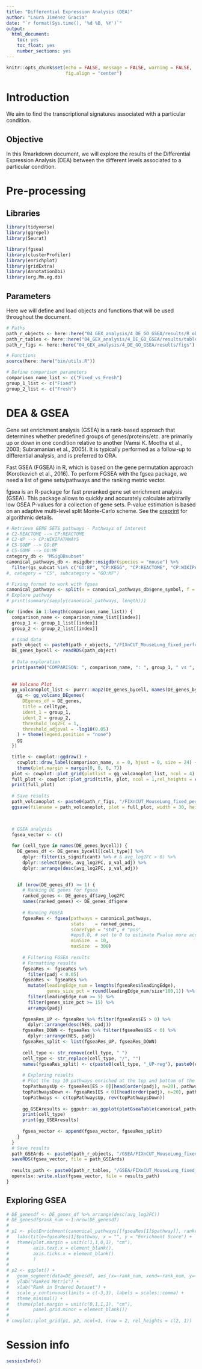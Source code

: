 ```yaml
---
title: "Differential Expression Analysis (DEA)"
author: "Laura Jiménez Gracia"
date: "`r format(Sys.time(), '%d %B, %Y')`"
output:
  html_document:
    toc: yes
    toc_float: yes
    number_sections: yes
---
```


```r
knitr::opts_chunk$set(echo = FALSE, message = FALSE, warning = FALSE,
                      fig.align = "center")
```

# Introduction
We aim to find the transcriptional signatures associated with a particular condition.

## Objective
In this Rmarkdown document, we will explore the results of the Differential Expression Analysis (DEA) between the different levels associated to a particular condition.

# Pre-processing
## Libraries
```r
library(tidyverse)
library(ggrepel)
library(Seurat)

library(fgsea)
library(clusterProfiler)
library(enrichplot)
library(gridExtra)
library(AnnotationDbi)
library(org.Mm.eg.db)
```

## Parameters
Here we will define and load objects and functions that will be used throughout the document.
```r
# Paths
path_r_objects <- here::here("04_GEX_analysis/4_DE_GO_GSEA/results/R_objects")
path_r_tables <- here::here("04_GEX_analysis/4_DE_GO_GSEA/results/tables")
path_r_figs <- here::here("04_GEX_analysis/4_DE_GO_GSEA/results/figs")

# Functions
source(here::here("bin/utils.R"))

# Define comparison parameters
comparison_name_list <- c("Fixed_vs_Fresh")
group_1_list <- c("Fixed")
group_2_list <- c("Fresh")
```


# DEA & GSEA

Gene set enrichment analysis (GSEA) is a rank-based approach that determines whether predefined groups of genes/proteins/etc. are primarily up or down in one condition relative to another (Vamsi K. Mootha et al., 2003; Subramanian et al., 2005). It is typically performed as a follow-up to differential analysis, and is preferred to ORA.

Fast GSEA (FGSEA) in R, which is based on the gene permutation approach (Korotkevich et al., 2016). To perform FGSEA with the fgsea package, we need a list of gene sets/pathways and the ranking metric vector.

fgsea is an R-package for fast preranked gene set enrichment analysis (GSEA). This package allows to quickly and accurately calculate arbitrarily low GSEA P-values for a collection of gene sets. P-value estimation is based on an adaptive multi-level split Monte-Carlo scheme. See the [preprint](https://www.biorxiv.org/content/10.1101/060012v2) for algorithmic details.

```r
# Retrieve GENE SETS pathways - Pathways of interest
# C2-REACTOME --> CP:REACTOME
# C2-WP --> CP:WIKIPATHWAYS
# C5-GOBP --> GO:BP 
# C5-GOMF --> GO:MF
category_db <- "MSigDBsubset"
canonical_pathways_db <- msigdbr::msigdbr(species = "mouse") %>% 
  filter(gs_subcat %in% c("GO:BP", "CP:KEGG", "CP:REACTOME", "CP:WIKIPATHWAYS"))
#, category = "C5", subcategory = "GO:MF")

# Fixing format to work with fgsea
canonical_pathways <- split(x = canonical_pathways_db$gene_symbol, f = canonical_pathways_db$gs_name)
# Explore pathway
# print(summary(sapply(canonical_pathways, length)))
```


```r
for (index in 1:length(comparison_name_list)) {
  comparison_name <- comparison_name_list[[index]]
  group_1 <- group_1_list[[index]]
  group_2 <- group_2_list[[index]]

  # Load data
  path_object <- paste0(path_r_objects, "/FIXnCUT_MouseLung_fixed_perfused_DEgenes_cells_", comparison_name, ".rds")
  DE_genes_bycell <- readRDS(path_object)
  
  # Data exploration
  print(paste0("COMPARISON: ", comparison_name, ": ", group_1, " vs ", group_2))
 
  
  ## Volcano Plot
  gg_volcanoplot_list <- purrr::map2(DE_genes_bycell, names(DE_genes_bycell),  function(DE_genes, celltype) {
    gg <- gg_volcano_DEgenes(
      DEgenes_df = DE_genes, 
      title = celltype, 
      ident_1 = group_1,
      ident_2 = group_2,
      threshold_log2FC = 1,
      threshold_adjpval = -log10(0.05)
    ) + theme(legend.position = "none")
    gg
  })

  title <- cowplot::ggdraw() + 
    cowplot::draw_label(comparison_name, x = 0, hjust = 0, size = 24) + 
    theme(plot.margin = margin(0, 0, 0, 7))
  plot <- cowplot::plot_grid(plotlist = gg_volcanoplot_list, ncol = 4)
  full_plot <- cowplot::plot_grid(title, plot, ncol = 1,rel_heights = c(0.1, 1))
  print(full_plot)  
  
  # Save results
  path_volcanoplot <- paste0(path_r_figs, "/FIXnCUT_MouseLung_fixed_perfused_DEAcells_", comparison_name, ".svg")
  ggsave(filename = path_volcanoplot, plot = full_plot, width = 30, height = 30, dpi = 300)


  
  # GSEA analysis
  fgsea_vector <- c()
  
  for (cell_type in names(DE_genes_bycell)) {
    DE_genes_df <- DE_genes_bycell[[cell_type]] %>% 
      dplyr::filter(is_significant) %>% # & avg_log2FC > 0) %>% 
      dplyr::select(gene, avg_log2FC, p_val_adj) %>% 
      dplyr::arrange(desc(avg_log2FC, p_val_adj))

    
    if (nrow(DE_genes_df) >= 1) {
      # Ranking DE genes for fgsea
      ranked_genes <- DE_genes_df$avg_log2FC
      names(ranked_genes) <- DE_genes_df$gene
  
      # Running FGSEA
      fgseaRes <- fgsea(pathways = canonical_pathways, 
                        stats    = ranked_genes,
                        scoreType = "std", # "pos",
                        #eps0.0, # set to 0 to estimate Pvalue more accurately
                        minSize  = 10,
                        maxSize  = 300)
      
      # Filtering FGSEA results
      # Formatting results
      fgseaRes <- fgseaRes %>% 
        filter(padj < 0.05) 
      fgseaRes <- fgseaRes %>% 
        mutate(leadingEdge_num = lengths(fgseaRes$leadingEdge),
               genes_size_pct = round(leadingEdge_num/size*100,1)) %>% 
        filter(leadingEdge_num >= 5) %>% 
        filter(genes_size_pct >= 15) %>% 
        arrange(padj)
      
      fgseaRes_UP <- fgseaRes %>% filter(fgseaRes$ES > 0) %>% 
        dplyr::arrange(desc(NES, padj))
      fgseaRes_DOWN <- fgseaRes %>% filter(fgseaRes$ES < 0) %>% 
        dplyr::arrange(NES, padj)
      fgseaRes_split <- list(fgseaRes_UP, fgseaRes_DOWN)
      
      cell_type <- str_remove(cell_type, " ")
      cell_type <- str_replace(cell_type, "/", "")
      names(fgseaRes_split) <- c(paste0(cell_type, "_UP-reg"), paste0(cell_type, "_DOWN-reg"))
      
      # Exploring results
      # Plot the top 10 pathways enriched at the top and bottom of the ranked list, respectively.
      topPathwaysUp <- fgseaRes[ES > 0][head(order(padj), n=20), pathway]
      topPathwaysDown <- fgseaRes[ES < 0][head(order(padj), n=20), pathway]
      topPathways <- c(topPathwaysUp, rev(topPathwaysDown))
      
      gg_GSEAresults <- ggpubr::as_ggplot(plotGseaTable(canonical_pathways[topPathways], ranked_genes, fgseaRes, render = F))
      print(cell_type)
      print(gg_GSEAresults)
      
      fgsea_vector <- append(fgsea_vector, fgseaRes_split)
    }
  }
  # Save results
  path_GSEArds <- paste0(path_r_objects, "/GSEA/FIXnCUT_MouseLung_fixed_perfused_GSEAcells_", comparison_name, "_", category_db ,".rds")
  saveRDS(fgsea_vector, file = path_GSEArds)
  
  results_path <- paste0(path_r_tables, "/GSEA/FIXnCUT_MouseLung_fixed_perfused_GSEAcells_", comparison_name, "_", category_db ,".xlsx")
  openxlsx::write.xlsx(fgsea_vector, file = results_path)
}
```

## Exploring GSEA
```r
# DE_genesdf <- DE_genes_df %>% arrange(desc(avg_log2FC))
# DE_genesdf$rank_num <-1:nrow(DE_genesdf)
# 
# p1 <- plotEnrichment(canonical_pathways[[fgseaRes[1]$pathway]], ranked_genes) +
#   labs(title=fgseaRes[1]$pathway, x = "", y = "Enrichment Score") +
#   theme(plot.margin = unit(c(1,1,0,1), "cm"),
#         axis.text.x = element_blank(),
#         axis.ticks.x = element_blank()
#         )
# 
# p2 <- ggplot() +
#   geom_segment(data=DE_genesdf, aes_(x=~rank_num, xend=~rank_num, y=~avg_log2FC, yend=0), color="grey") +
#   ylab("Ranked Metric") +
#   xlab("Rank in Ordered Dataset") +
#   scale_y_continuous(limits = c(-3,3), labels = scales::comma) +
#   theme_minimal() + 
#   theme(plot.margin = unit(c(0,1,1,1), "cm"),
#         panel.grid.minor = element_blank())
# 
# cowplot::plot_grid(p1, p2, ncol=1, nrow = 2, rel_heights = c(2, 1))
```


# Session info
```r
sessionInfo()
```
